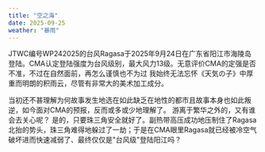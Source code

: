 ```yaml
---
title: "空之海"
date: 2025-09-25
weather: "暴雨"
---
```



<Collapse title='台风'>
 JTWC编号WP242025的台风Ragasa于2025年9月24日在广东省阳江市海陵岛登陆。CMA认定登陆强度为台风级别，最大风力13级。无意评价CMA的定强是否不准，不过在自然面前，再怎么谨慎也不为过
</Collapse>
<Collapse title='天气'>
  我始终无法忘怀《天気の子》中厚重而明朗的积雨云，尽管有非常大的美术加工成分。

  当初还不甚理解为何故事发生地选在如此缺乏在地性的都市且故事本身也如此叛逆，如今面对CMA的预报，反而或多或少地理解了。
  <Spoiler>游离于繁华之外的，又有谁会去关心呢？</Spoiler>
</Collapse>
<Collapse title='🐮👻🐍😇'>
  是的，只要珠三角安全就好了。<Spoiler>副热带高压成功地压制住了Ragasa北抬的势头，珠三角难得地躲过了一劫；于是在CMA眼里Ragasa就已经被冷空气破坏进而快速减弱了、最终仅仅是"台风级"登陆阳江吗？</Spoiler>
  
</Collapse>
